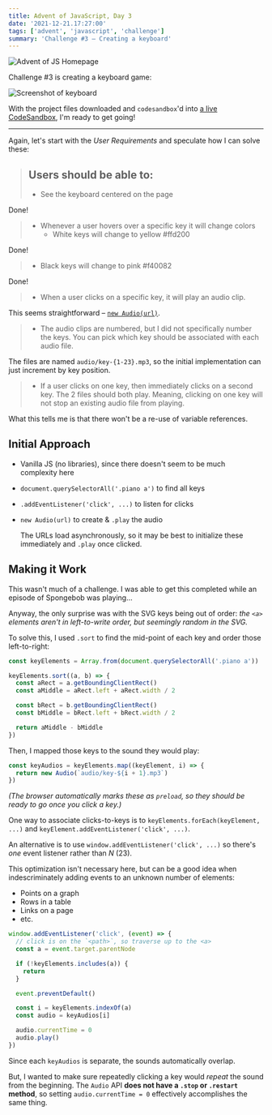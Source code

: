 ```yaml
---
title: Advent of JavaScript, Day 3
date: '2021-12-21.17:27:00'
tags: ['advent', 'javascript', 'challenge']
summary: 'Challenge #3 – Creating a keyboard'
---
```


![Advent of JS Homepage](/static/images/advent-of-js.png)

Challenge #3 is creating a keyboard game:

![Screenshot of keyboard](https://coachtestprep.s3.amazonaws.com/direct-uploads/user-117025/2a1d26cf-9640-4269-a8fc-8be0e7b13c6d/COVER--small.png)

With the project files downloaded and `codesandbox`'d into [a live CodeSandbox](https://codesandbox.io/s/advent-of-js-day-3-sep2s?file=/index.html), I'm ready to get going!

---

Again, let's start with the _User Requirements_ and speculate how I can solve these:

> ## Users should be able to:
>
> - See the keyboard centered on the page

Done!

> - Whenever a user hovers over a specific key it will change colors
>   - White keys will change to yellow #ffd200

Done!

> - Black keys will change to pink #f40082

Done!

> - When a user clicks on a specific key, it will play an audio clip.

This seems straightforward – [`new Audio(url)`](https://developer.mozilla.org/en-US/docs/Web/API/HTMLAudioElement/Audio).

> - The audio clips are numbered, but I did not specifically number the keys. You can pick which key should be associated with each audio file.

The files are named `audio/key-{1-23}.mp3`, so the initial implementation can just increment by key position.

> - If a user clicks on one key, then immediately clicks on a second key. The 2 files should both play. Meaning, clicking on one key will not stop an existing audio file from playing.

What this tells me is that there won't be a re-use of variable references.

## Initial Approach

- Vanilla JS (no libraries), since there doesn't seem to be much complexity here

- `document.querySelectorAll('.piano a')` to find all keys
- `.addEventListener('click', ...)` to listen for clicks
- `new Audio(url)` to create & `.play` the audio

  The URLs load asynchronously, so it may be best to initialize these immediately and `.play` once clicked.

## Making it Work

This wasn't much of a challenge. I was able to get this completed while an episode of Spongebob was playing...

Anyway, the only surprise was with the SVG keys being out of order:
_the `<a>` elements aren't in left-to-write order, but seemingly random in the SVG._

To solve this, I used `.sort` to find the mid-point of each key and order those left-to-right:

```js {3, 10}
const keyElements = Array.from(document.querySelectorAll('.piano a'))

keyElements.sort((a, b) => {
  const aRect = a.getBoundingClientRect()
  const aMiddle = aRect.left + aRect.width / 2

  const bRect = b.getBoundingClientRect()
  const bMiddle = bRect.left + bRect.width / 2

  return aMiddle - bMiddle
})
```

Then, I mapped those keys to the sound they would play:

```js {2}
const keyAudios = keyElements.map((keyElement, i) => {
  return new Audio(`audio/key-${i + 1}.mp3`)
})
```

_(The browser automatically marks these as `preload`, so they should be ready to go once you click a key.)_

One way to associate clicks-to-keys is to `keyElements.forEach(keyElement, ...)` and `keyElement.addEventListener('click', ...)`.

An alternative is to use `window.addEventListener('click', ...)` so there's _one_ event listener rather than _N_ (23).

This optimization isn't necessary here, but can be a good idea when indescriminately adding events to an unknown number of elements:

- Points on a graph
- Rows in a table
- Links on a page
- etc.

```js {3, 14-15}
window.addEventListener('click', (event) => {
  // click is on the `<path>`, so traverse up to the <a>
  const a = event.target.parentNode

  if (!keyElements.includes(a)) {
    return
  }

  event.preventDefault()

  const i = keyElements.indexOf(a)
  const audio = keyAudios[i]

  audio.currentTime = 0
  audio.play()
})
```

Since each `keyAudios` is separate, the sounds automatically overlap.

But, I wanted to make sure repeatedly clicking a key would _repeat_ the sound from the beginning.
The `Audio` API **does not have a `.stop` or `.restart` method**, so setting `audio.currentTime = 0` effectively accomplishes the same thing.

<CodeSandbox codeSandboxId="advent-of-js-day-3-sep2s" />
